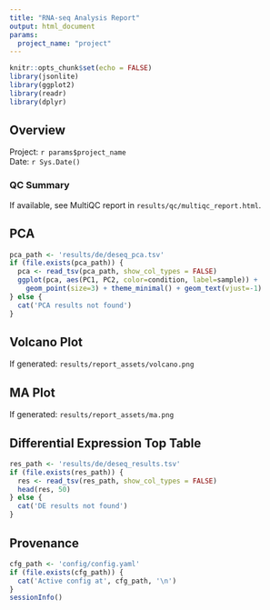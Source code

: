 ```yaml
---
title: "RNA-seq Analysis Report"
output: html_document
params:
  project_name: "project"
---
```


```r
knitr::opts_chunk$set(echo = FALSE)
library(jsonlite)
library(ggplot2)
library(readr)
library(dplyr)
```

## Overview

Project: `r params$project_name`  
Date: `r Sys.Date()`

### QC Summary

If available, see MultiQC report in `results/qc/multiqc_report.html`.

## PCA

```r
pca_path <- 'results/de/deseq_pca.tsv'
if (file.exists(pca_path)) {
  pca <- read_tsv(pca_path, show_col_types = FALSE)
  ggplot(pca, aes(PC1, PC2, color=condition, label=sample)) +
    geom_point(size=3) + theme_minimal() + geom_text(vjust=-1)
} else {
  cat('PCA results not found')
}
```

## Volcano Plot

If generated: `results/report_assets/volcano.png`

## MA Plot

If generated: `results/report_assets/ma.png`

## Differential Expression Top Table

```r
res_path <- 'results/de/deseq_results.tsv'
if (file.exists(res_path)) {
  res <- read_tsv(res_path, show_col_types = FALSE)
  head(res, 50)
} else {
  cat('DE results not found')
}
```

## Provenance

```r
cfg_path <- 'config/config.yaml'
if (file.exists(cfg_path)) {
  cat('Active config at', cfg_path, '\n')
}
sessionInfo()
```





